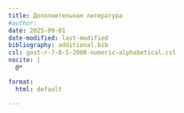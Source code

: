 ```yaml
---
title: Дополнительная литература
#author:
date: 2025-09-01
date-modified: last-modified
bibliography: additional.bib
csl: gost-r-7-0-5-2008-numeric-alphabetical.csl
nocite: |
  @*

format:
  html: default

---
```



::: {#refs}
:::
